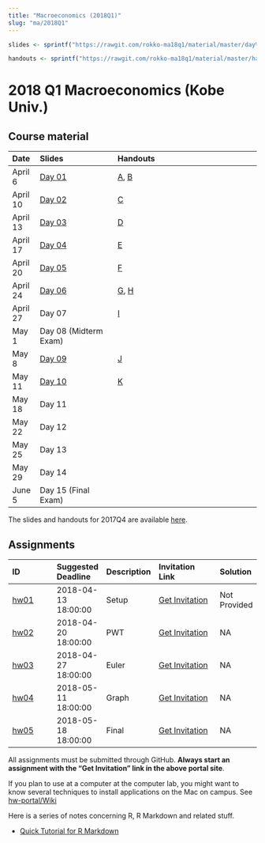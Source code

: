 ```yaml
---
title: "Macroeconomics (2018Q1)"
slug: "ma/2018Q1"
---
```


```r
slides <- sprintf("https://rawgit.com/rokko-ma18q1/material/master/day%02d/day%02d.html", 1:15, 1:15)

handouts <- sprintf("https://rawgit.com/rokko-ma18q1/material/master/handouts/ma18q1-%s.pdf", toupper(letters))

```


# 2018 Q1 Macroeconomics (Kobe Univ.)

## Course material

| Date      | Slides                        | Handouts                                               |
|:----------|:------------------------------|:-------------------------------------------------------|
| April 6   | [Day 01](`r slides[1]`)       | [A](`r handouts[1]`), [B](`r handouts[2]`)             |
| April 10  | [Day 02](`r slides[2]`)       | [C](`r handouts[3]`)                                   |
| April 13  | [Day 03](`r slides[3]`)       | [D](`r handouts[4]`)                                   |
| April 17  | [Day 04](`r slides[4]`)       | [E](`r handouts[5]`)                                   |
| April 20  | [Day 05](`r slides[5]`)       | [F](`r handouts[6]`)                                   |
| April 24  | [Day 06](`r slides[6]`)       | [G](`r handouts[7]`), [H](`r handouts[8]`)             |
| April 27  |  Day 07                       | [I](`r handouts[9]`)                                   |
| May 1     |  Day 08 (Midterm Exam)        |                                                        |
| May 8     | [Day 09](`r slides[9]`)       | [J](`r handouts[10]`)                                  |
| May 11    | [Day 10](`r slides[10]`)      | [K](`r handouts[11]`)                                  |
| May 18    |  Day 11                       |                                                        |
| May 22    |  Day 12                       |                                                        |
| May 25    |  Day 13                       |                                                        |
| May 29    |  Day 14                       |                                                        |
| June 5    |  Day 15 (Final Exam)          |                                                        |



The slides and handouts for 2017Q4 are available [here](`r blogdown::shortcode("relref", "teaching/ma17q4.en.html")`).



## Assignments 

| ID                                           | Suggested Deadline  | Description | Invitation Link                                           | Solution     |
|:---------------------------------------------|:--------------------|:------------|:----------------------------------------------------------|:-------------|
| [hw01](https://github.com/rokko-ma18q1/hw01) | 2018-04-13 18:00:00 | Setup       | [Get Invitation](https://classroom.github.com/a/z4BiTzo1) | Not Provided |
| [hw02](https://github.com/rokko-ma18q1/hw02) | 2018-04-20 18:00:00 | PWT         | [Get Invitation](https://classroom.github.com/a/RUF6Ghra) | NA           |
| [hw03](https://github.com/rokko-ma18q1/hw03) | 2018-04-27 18:00:00 | Euler       | [Get Invitation](https://classroom.github.com/a/I1ZvLWcG) | NA           |
| [hw04](https://github.com/rokko-ma18q1/hw04) | 2018-05-11 18:00:00 | Graph       | [Get Invitation](https://classroom.github.com/a/Kp2NHBEA) | NA           |
| [hw05](https://github.com/rokko-ma18q1/hw05)   | 2018-05-18 18:00:00 | Final     | [Get Invitation](https://classroom.github.com/a/t7hPULXZ) | NA           |



All assignments must be submitted through GitHub.
**Always start an assignment with the "Get Invitation" link in the above portal site**.

If you plan to use at a computer at the computer lab, you might want to 
know several techniques to install applications on the Mac on campus. See [hw-portal/Wiki](https://github.com/rokko-ma17q4/hw-portal/wiki)


Here is a series of notes concerning R, R Markdown and related stuff.

* [Quick Tutorial for R Markdown](https://cdn.rawgit.com/kenjisato/tips/2e4d7a9d/rmarkdown-basic/basic.html)

